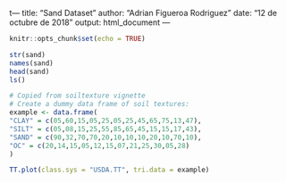 t---
title: "Sand Dataset"
author: "Adrian Figueroa Rodriguez"
date: "12 de octubre de 2018"
output: html_document
---

```r
knitr::opts_chunk$set(echo = TRUE)
```

```r
str(sand)
names(sand)
head(sand)
ls()

# Copied from soiltexture vignette
# Create a dummy data frame of soil textures:
example <- data.frame(
"CLAY" = c(05,60,15,05,25,05,25,45,65,75,13,47),
"SILT" = c(05,08,15,25,55,85,65,45,15,15,17,43),
"SAND" = c(90,32,70,70,20,10,10,10,20,10,70,10),
"OC" = c(20,14,15,05,12,15,07,21,25,30,05,28)
) 

TT.plot(class.sys = "USDA.TT", tri.data = example)
```

